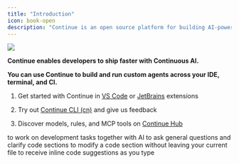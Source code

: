 ```yaml
---
title: "Introduction"
icon: book-open
description: "Continue is an open source platform for building AI-powered coding assistants with customizable components for chat, autocomplete, edit, and agent workflows in VS Code and JetBrains IDEs"
---
```


<Frame>
  <img src="/images/intro-0c302b9c15b890c251b1ad04586c880f.png" />
</Frame>

**Continue enables developers to ship faster with Continuous AI.**

**You can use Continue to build and run custom agents across your IDE, terminal, and CI.**

1. Get started with Continue in [VS Code](https://marketplace.visualstudio.com/items?itemName=Continue.continue) or [JetBrains](https://plugins.jetbrains.com/plugin/22707-continue-extension) extensions

2. Try out [Continue CLI (cn)](https://docs.continue.dev/guides/cli) and give us feedback

3. Discover models, rules, and MCP tools on [Continue Hub](https://hub.continue.dev/)

<CardGroup cols={2}>
  <Card
    title="Agent"
    icon="robot"
    href="/features/agent/quick-start"
    horizontal
  >
    to work on development tasks together with AI
  </Card>
  <Card
    title="Chat"
    icon="messages"
    href="/features/chat/quick-start"
    horizontal
  >
    to ask general questions and clarify code sections
  </Card>
  <Card
    title="Edit"
    icon="pen-to-square"
    href="/features/edit/quick-start"
    horizontal
  >
    to modify a code section without leaving your current file
  </Card>
  <Card
    title="Autocomplete"
    icon="sparkles"
    href="/features/autocomplete/quick-start"
    horizontal
  >
    to receive inline code suggestions as you type
  </Card>

</CardGroup>
